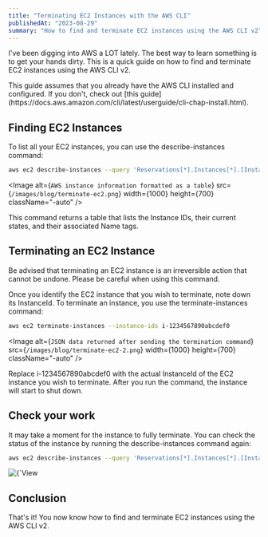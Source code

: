 ```yaml
---
title: "Terminating EC2 Instances with the AWS CLI"
publishedAt: "2023-08-29"
summary: "How to find and terminate EC2 instances using the AWS CLI v2"
---
```


I've been digging into AWS a LOT lately. The best way to learn something is to get your hands dirty. This is a quick guide on how to find and terminate EC2 instances using the AWS CLI v2.

<Callout>
This guide assumes that you already have the AWS CLI installed and configured. If you don't, check out [this guide](https://docs.aws.amazon.com/cli/latest/userguide/cli-chap-install.html).
</Callout>


## Finding EC2 Instances

To list all your EC2 instances, you can use the describe-instances command:

```bash
aws ec2 describe-instances --query 'Reservations[*].Instances[*].[InstanceId,State.Name,Tags[?Key==`Name`].Value[]]' --output table
```

<Image
alt={`AWS instance information formatted as a table`}
src={`/images/blog/terminate-ec2.png`}
width={1000}
height={700}
className="-auto"
/>

This command returns a table that lists the Instance IDs, their current states, and their associated Name tags.

## Terminating an EC2 Instance

<Callout emoji="❗">Be advised that terminating an EC2 instance is an irreversible action that cannot be undone. Please be careful when using this command.</Callout>

Once you identify the EC2 instance that you wish to terminate, note down its InstanceId. To terminate an instance, you use the terminate-instances command:


```bash
aws ec2 terminate-instances --instance-ids i-1234567890abcdef0
```

<Image
alt={`JSON data returned after sending the termination command`}
src={`/images/blog/terminate-ec2-2.png`}
width={1000}
height={700}
className="-auto"
/>

Replace i-1234567890abcdef0 with the actual InstanceId of the EC2 instance you wish to terminate. After you run the command, the instance will start to shut down.

## Check your work

It may take a moment for the instance to fully terminate. You can check the status of the instance by running the describe-instances command again:

```bash
aws ec2 describe-instances --query 'Reservations[*].Instances[*].[InstanceId,State.Name,Tags[?Key==`Name`].Value[]]' --output table
```

<Caption value='Terminated instance 🦾' className="mx-auto">
<Image
alt={`View of terminated EC2 instance`}
src={`/images/blog/terminate-ec2-3.png`}
width={500}
height={500}
className="mx-auto"
/>
</Caption>


## Conclusion

That's it! You now know how to find and terminate EC2 instances using the AWS CLI v2.